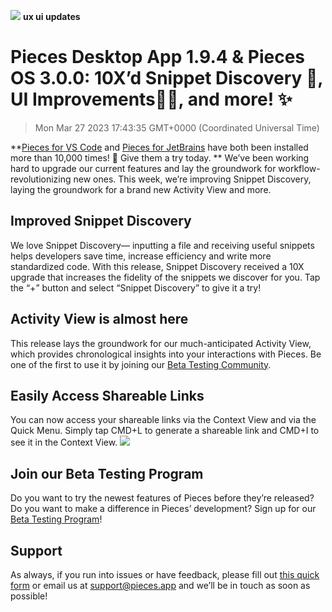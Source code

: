![](https://uploads-ssl.webflow.com/6143afec68f555387049efb3/6398b5e3a56d6930e5901958_VSCode0_1_16_7847f769f1c72bd1990128e522eef1df_2000.png)
**ux ui updates**
# Pieces Desktop App 1.9.4 & Pieces OS 3.0.0: 10X’d Snippet Discovery 🔎, UI Improvements🧑‍💻, and more! ✨
> Mon Mar 27 2023 17:43:35 GMT+0000 (Coordinated Universal Time)

**<a href="https://marketplace.visualstudio.com/items?itemName=MeshIntelligentTechnologiesInc.pieces-vscode" target="_blank" rel="noopener noreferrer">Pieces for VS Code</a> and <a href="https://plugins.jetbrains.com/plugin/17328-pieces--save-search-share--reuse-code-snippets" target="_blank" rel="noopener noreferrer">Pieces for JetBrains</a> have both been installed more than 10,000 times! 🎉 Give them a try today. **
We’ve been working hard to upgrade our current features and lay the groundwork for workflow-revolutionizing new ones. This week, we’re improving Snippet Discovery, laying the groundwork for a brand new Activity View and more.

## Improved Snippet Discovery
We love Snippet Discovery— inputting a file and receiving useful snippets helps developers save time, increase efficiency and write more standardized code. With this release, Snippet Discovery received a 10X upgrade that increases the fidelity of the snippets we discover for you. Tap the “+” button and select “Snippet Discovery” to give it a try!

## Activity View is almost here
This release lays the groundwork for our much-anticipated Activity View, which provides chronological insights into your interactions with Pieces. Be one of the first to use it by joining our <a href="https://getpieces.typeform.com/to/XGGlUqEI" target="_blank" rel="noopener noreferrer">Beta Testing Community</a>.

## Easily Access Shareable Links
You can now access your shareable links via the Context View and via the Quick Menu. Simply tap CMD+L to generate a shareable link and CMD+I to see it in the Context View.
![](https://uploads-ssl.webflow.com/6143afec68f555387049efb3/63867f36a8a3c8047118ad5a_Screenshot2022-11-28at5_16_51PM_3f10b440d11c293cc7c2448744ea2b2c_800.png)

## Join our Beta Testing Program
Do you want to try the newest features of Pieces before they’re released? Do you want to make a difference in Pieces’ development? Sign up for our <a href="https://getpieces.typeform.com/to/XGGlUqEI" target="_blank" rel="noopener noreferrer">Beta Testing Program</a>!

## Support
As always, if you run into issues or have feedback, please fill out <a href="https://getpieces.typeform.com/to/mCjBSIjF" target="_blank" rel="noopener noreferrer">this quick form</a> or email us at <a href="mailto:support@pieces.app" target="_blank" rel="noopener noreferrer">support@pieces.app</a> and we’ll be in touch as soon as possible!
